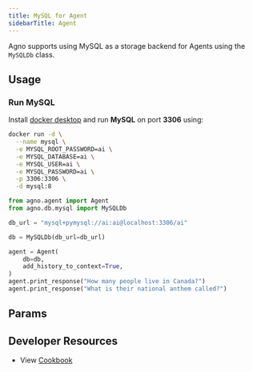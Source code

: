```yaml
---
title: MySQL for Agent
sidebarTitle: Agent
---
```


Agno supports using MySQL as a storage backend for Agents using the `MySQLDb` class.

## Usage

### Run MySQL

Install [docker desktop](https://docs.docker.com/desktop/install/mac-install/) and run **MySQL** on port **3306** using:

```bash
docker run -d \
  --name mysql \
  -e MYSQL_ROOT_PASSWORD=ai \
  -e MYSQL_DATABASE=ai \
  -e MYSQL_USER=ai \
  -e MYSQL_PASSWORD=ai \
  -p 3306:3306 \
  -d mysql:8
```

```python mysql_for_agent.py
from agno.agent import Agent
from agno.db.mysql import MySQLDb

db_url = "mysql+pymysql://ai:ai@localhost:3306/ai"

db = MySQLDb(db_url=db_url)

agent = Agent(
    db=db,
    add_history_to_context=True,
)
agent.print_response("How many people live in Canada?")
agent.print_response("What is their national anthem called?")

```

## Params

<Snippet file="db-mysql-params.mdx" />

## Developer Resources

- View [Cookbook](https://github.com/agno-agi/agno/tree/main/cookbook/db/mysql/mysql_for_agent.py)   
